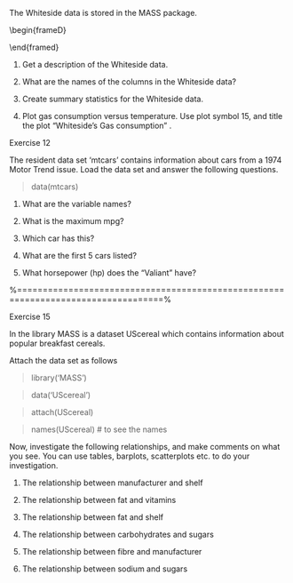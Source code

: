 \subsection*{Whiteside}
 
 
 
 The Whiteside data is stored in the MASS package.
 
 \begin{frameD}
 \begin{verbatim}
 > library(MASS)
 \end{verbatim}
 \end{framed}
 
 1.
 Get a description of the Whiteside data.
 
 2.
 What are the names of the columns in the Whiteside data?
 
 3.
 Create summary statistics for the Whiteside data.
 
 4.
 Plot gas consumption versus temperature. Use plot symbol 15, and title the plot "Whiteside’s Gas consumption” .
 
 
 Exercise 12



The resident data set ‘mtcars’ contains information about cars from a 1974 Motor Trend issue. Load the data set and answer the following questions.

>data(mtcars)



1. What are the variable names?

2. What is the maximum mpg?

3. Which car has this?

4. What are the first 5 cars listed?

5. What horsepower (hp) does the "Valiant" have?

%==================================================================================%

Exercise 15

 

In the library MASS is a dataset UScereal which contains information about popular breakfast cereals.

 

Attach the data set as follows

> library('MASS')

> data('UScereal')

> attach(UScereal)

> names(UScereal)         # to see the names

 

Now, investigate the following relationships, and make comments on what you see. You can use tables, barplots, scatterplots etc. to do your investigation.

 

1. The relationship between manufacturer and shelf

2. The relationship between fat and vitamins

3. The relationship between fat and shelf

4. The relationship between carbohydrates and sugars

5. The relationship between fibre and manufacturer

6. The relationship between sodium and sugars

 

